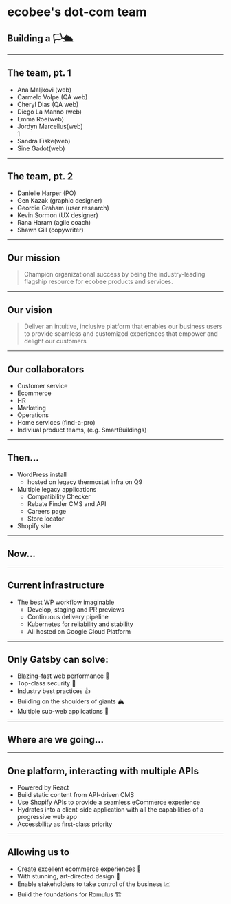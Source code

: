 
# ecobee's dot-com team

## Building a 🏳🛳

---

## The team, pt. 1

<ul>
  <Appear>
    <li>Ana Maljkovi (web)</li>
    <li>Carmelo Volpe (QA web) </li>
    <li>Cheryl Dias (QA web) </li>
    <li>Diego La Manno (web)</li>
    <li>Emma Roe(web)</li>
    <li>Jordyn Marcellus(web)</li>1<li>Sandra Fiske(web)</li>
    <li>Sine Gadot(web)</li>
  </Appear>
</ul>

---

## The team, pt. 2

<ul>
  <Appear>
    <li>Danielle Harper (PO)</li>
    <li>Gen Kazak (graphic designer)</li>
    <li>Geordie Graham (user research)</li>
    <li>Kevin Sormon (UX designer)</li>
    <li>Rana Haram (agile coach)</li>
    <li>Shawn Gill (copywriter)</li>
  </Appear>
</ul>

---

## Our mission

> Champion organizational success by being the industry-leading flagship resource for ecobee products and services.

---

## Our vision

> Deliver an intuitive, inclusive platform that enables our business users to provide seamless and customized experiences that empower and delight our customers

---

## Our collaborators

- Customer service
- Ecommerce
- HR
- Marketing
- Operations
- Home services (find-a-pro)
- Indiviual product teams, (e.g. SmartBuildings)

---

## Then...

- WordPress install
  - hosted on legacy thermostat infra on Q9
- Multiple legacy applications
  - Compatibility Checker
  - Rebate Finder CMS and API
  - Careers page
  - Store locator
- Shopify site

---

## Now...

---

## Current infrastructure

- The best WP workflow imaginable
  - Develop, staging and PR previews
  - Continuous delivery pipeline
  - Kubernetes for reliability and stability
  - All hosted on Google Cloud Platform

---

## Only Gatsby can solve:

<ul>
  <Appear>
    <li>Blazing-fast web performance 🚀</li>
    <li>Top-class security 🔐</li>
    <li>Industry best practices 👍</li>
    <li>Building on the shoulders of giants 🏔</li>
    <li>Multiple sub-web applications 🔌</li>
  </Appear>
</ul>

---

## Where are we going...

---

## One platform, interacting with multiple APIs

<div style={{ maxWidth: "80%", margin: "auto" }}>
  <ul>
    <li>Powered by React</li>
    <li>Build static content from API-driven CMS</li>
    <li>Use Shopify APIs to provide a seamless eCommerce experience</li>
    <li>
      Hydrates into a client-side application with all the capabilities of a
      progressive web app
    </li>
    <li>Accessbility as first-class priority</li>
  </ul>
</div>

---

## Allowing us to

<ul>
  <Appear>
    <li>Create excellent ecommerce experiences 🛒</li>
    <li>With stunning, art-directed design 🎨</li>
    <li>Enable stakeholders to take control of the business 📈</li>
    <li>Build the foundations for Romulus 🏗</li>
  </Appear>
</ul>

